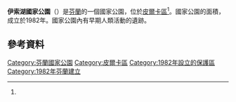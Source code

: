 {{Geobox|国家公园
<!-- *** Name section *** -->
| name               = 伊索湖國家公園
| native_name        = Isojärven kansallispuisto
| other_name         = 
| other_name1        = 
<!-- *** Category *** -->
| category_local     = [[List_of_national_parks_of_Finland|National Park of Finland]]
| category_iucn      = II
<!-- *** Image *** -->
| image              = Yläinen Lortikka.jpg
| image_size         = 
| image_caption      = 
<!-- *** Country etc. *** -->
| country            = 芬兰
| country_flag       = 1
| region             = 皮爾卡區
| region_type        = [[芬兰行政区|行政区]]
| location           =
| lat_d              = 61     
| lat_m              = 41
| lat_s              = 54
| lat_NS             = N
| long_d             = 25     
| long_m             = 00
| long_s             = 39
| long_EW            = E
| elevation          =  
<!-- *** Nature *** -->
<!-- *** Geography *** -->
| area                        = 19
<!-- *** People *** -->
| established_type            = 成立
| established                 = 1982年
| established1_type           = 
| established1                = 
| management_body = {{tsl|en|Metsähallitus|森林管理局 (芬兰)|森林管理局}}
| visitation      = 16000
| visitation_date = 2016年<ref name="访客2016"/>
<!-- *** Free fields *** -->
<!-- *** Map section *** -->
| map         = Finland location map.svg
| map_locator = Finland
| map_size    = 200
| map_caption = 在芬蘭的位置
| map_first   =
<!-- *** Website *** -->
| website     = {{URL|http://www.nationalparks.fi/en/isojarvinp}}
}}
'''伊索湖國家公園'''（{{lang-fi|Isojärven kansallispuisto}}）是[[芬蘭|芬蘭]]的一個國家公園，位於[[皮爾卡區|皮爾卡區]]<ref name="Lukkari"/>。國家公園的面積{{convert|19|km2|sqmi|1}}，成立於1982年。國家公園內有早期人類活動的遺跡。

==參考資料==
{{Reflist|30em|refs=
<ref name="访客2016">{{cite web | url = http://www.metsa.fi/kansallispuistoittain | title = Käyntimäärät kansallispuistoittain 2016 | language = fi | publisher = Metsähallitus | date = 2017-01-26 | accessdate = 2017-02-19 | archive-url = https://web.archive.org/web/20190529070743/http://www.metsa.fi/kansallispuistoittain | archive-date = 2019-05-29 | dead-url = yes }}</ref>

<ref name="Lukkari">{{cite web | url = https://yle.fi/uutiset/3-11761377 | title = Pirkanmaalla on nyt uusi kansallispuisto – katso, miltä siellä näyttää | author = Lukkari, Mari | language = fi | publisher = Yle | date = 2021-01-28 | accessdate = 2021-01-28 | archive-date = 2021-02-08 | archive-url = https://web.archive.org/web/20210208111232/https://yle.fi/uutiset/3-11761377 | dead-url = no }}</ref>
}}

{{芬兰国家公园}}

[[Category:芬蘭國家公園|Category:芬蘭國家公園]]
[[Category:皮爾卡區|Category:皮爾卡區]]
[[Category:1982年設立的保護區|Category:1982年設立的保護區]]
[[Category:1982年芬蘭建立|Category:1982年芬蘭建立]]